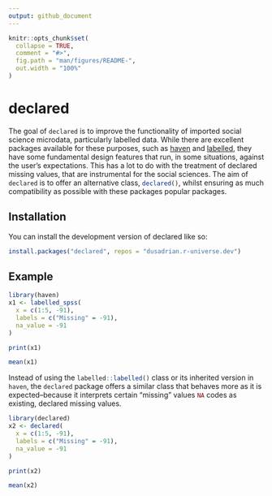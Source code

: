 ```yaml
---
output: github_document
---
```


<!-- README.md is generated from README.Rmd. Please edit that file -->

```r
knitr::opts_chunk$set(
  collapse = TRUE,
  comment = "#>",
  fig.path = "man/figures/README-",
  out.width = "100%"
)
```

# declared

<!-- badges: start -->
<!-- badges: end -->

The goal of `declared` is to improve the functionality of imported social science
microdata, particularly labelled data. While there are excellent packages
available for these purposes, such as [haven](https://haven.tidyverse.org/) and
[labelled](http://larmarange.github.io/labelled/), they have some fundamental
design features that run, in some situations, against the user's expectations.
This has a lot to do with the treatment of declared missing values, that are
instrumental for the social sciences. The aim of `declared` is to offer an
alternative class, `declared()`{.R}, whilst ensuring as much compatibility as
possible with these packages popular packages.

## Installation

You can install the development version of declared like so:

``` r
install.packages("declared", repos = "dusadrian.r-universe.dev")
```

## Example

```r
library(haven)
x1 <- labelled_spss(
  x = c(1:5, -91),
  labels = c("Missing" = -91),
  na_value = -91
)

print(x1)

mean(x1)
```

Instead of using the `labelled::labelled()`{.R} class or its inherited version
in `haven`, the `declared` package offers a similar class that behaves more as
it is expected--because it interprets certain "missing" values `NA`{.R} codes as
existing, declared missing values.

```r
library(declared)
x2 <- declared(
  x = c(1:5, -91),
  labels = c("Missing" = -91),
  na_value = -91
)

print(x2)

mean(x2)
```
